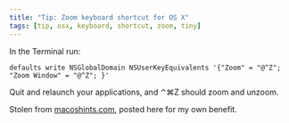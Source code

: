 ```yaml
---
title: "Tip: Zoom keyboard shortcut for OS X"
tags: [tip, osx, keyboard, shortcut, zoom, tiny]
---
```

In the Terminal run:

```shell
defaults write NSGlobalDomain NSUserKeyEquivalents '{"Zoom" = "@^Z"; "Zoom Window" = "@^Z"; }'
```

Quit and relaunch your applications, and <span class='osx-shortcut'>⌃⌘Z</span> should zoom and unzoom.

Stolen from [macoshints.com](http://www.macosxhints.com/article.php?story=20051227001809626), posted here for my own benefit.
